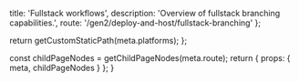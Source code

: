 
  title: 'Fullstack workflows',
  description: 'Overview of fullstack branching capabilities.',
  route: '/gen2/deploy-and-host/fullstack-branching'
};

  return getCustomStaticPath(meta.platforms);
};

  const childPageNodes = getChildPageNodes(meta.route);
  return {
    props: {
      meta,
      childPageNodes
    }
  };
}

<Overview childPageNodes={props.childPageNodes} />
